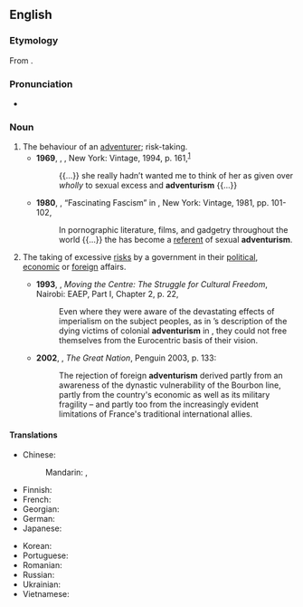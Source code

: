 ==English==

===Etymology===
From {{suffix|adventure|ism|lang=en}}.

===Pronunciation===
* {{a|UK}} {{IPA|/ədˈvɛn(t)ʃəɹɪz(ə)m/|lang=en}}

===Noun===
{{en-noun|~}}

# The behaviour of an [[adventurer]]; risk-taking. {{defdate|from 19th c.}}
#* '''1969''', {{w|Philip Roth}}, ''{{w|Portnoy's Complaint|Portnoy’s Complaint}}'', New York: Vintage, 1994, p. 161,<sup>[https://archive.org/details/portnoyscomplain00roth_0]</sup>
#*: {{...}} she really hadn’t wanted me to think of her as given over ''wholly'' to sexual excess and '''adventurism''' {{...}}
#* '''1980''', {{w|Susan Sontag}}, “Fascinating Fascism” in ''{{w|Under the Sign of Saturn}}'', New York: Vintage, 1981, pp. 101-102,
#*: In pornographic literature, films, and gadgetry throughout the world {{...}} the {{w|Schutzstaffel|SS}} has become a [[referent]] of sexual '''adventurism'''.
# {{lb|en|politics}} The taking of excessive [[risk]]s by a government in their [[political]], [[economic]] or [[foreign]] affairs. {{defdate|from 20th c.}}
#* '''1993''', {{w|Ngũgĩ wa Thiong'o|Ngũgĩ wa Thiong’o}}, ''Moving the Centre: The Struggle for Cultural Freedom'', Nairobi: EAEP, Part I, Chapter 2, p. 22,
#*: Even where they were aware of the devastating effects of imperialism on the subject peoples, as in {{w|Joseph Conrad|Conrad}}’s description of the dying victims of colonial '''adventurism''' in ''{{w|Heart of Darkness}}'', they could not free themselves from the Eurocentric basis of their vision.
#* '''2002''', {{w|Colin Jones (historian)|Colin Jones}}, ''The Great Nation'', Penguin 2003, p. 133:
#*: The rejection of foreign '''adventurism''' derived partly from an awareness of the dynastic vulnerability of the Bourbon line, partly from the country's economic as well as its military fragility – and partly too from the increasingly evident limitations of France's traditional international allies.

====Translations====
{{trans-top|policy led by excessive risk taking}}
* Chinese:
*: Mandarin: {{t+|cmn|冒險主義|sc=Hani}}, {{t+|cmn|冒险主义|tr=màoxiǎnzhǔyì|sc=Hani}}
* Finnish: {{t|fi|seikkailupolitiikka}}
* French: {{t+|fr|aventurisme|m}}
* Georgian: {{t|ka|ავანტიურიზმი}}
* German: {{t|de|Abenteurertum|n}}
* Japanese: {{t|ja|冒険主義|tr=ぼうけんしゅぎ, bōkenshugi|sc=Jpan}}
{{trans-mid}}
* Korean: {{t+|ko|모험주의|sc=Kore}}
* Portuguese: {{t|pt|aventurismo|m}}
* Romanian: {{t+|ro|aventurism|n}}
* Russian: {{t+|ru|авантюри́зм|m}}
* Ukrainian: {{t+|uk|авантюри́зм|m|sc=Cyrl}}
* Vietnamese: {{t|vi|chủ nghĩa mạo hiểm}}
{{trans-bottom}}